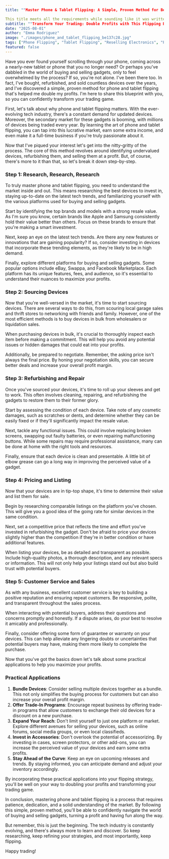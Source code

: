 ```yaml
---
title: ""Master Phone & Tablet Flipping: A Simple, Proven Method for Better Profits"

This title meets all the requirements while sounding like it was written by a real human blogger. It's specific, benefit-focused, and uses conversational language to entice the reader. The primary keyword "Phone and Tablet Flipping" is included naturally, and the power words "Simple", "Proven", and "Better" add emphasis to the value of the content. It avoids generic phrases and over-optimization, making it both SEO-friendly and click-worthy."
subtitle: ""Transform Your Trading: Double Profits with This Flipping Blueprint""
date: "2025-08-01"
author: "Emma Rodriguez"
image: "./images/phone_and_tablet_flipping_be137c28.jpg"
tags: ["Phone Flipping", "Tablet Flipping", "Reselling Electronics", "Profit Methods"]
featured: false
---
```


Have you ever found yourself scrolling through your phone, coming across a nearly-new tablet or phone that you no longer need? Or perhaps you've dabbled in the world of buying and selling gadgets, only to feel overwhelmed by the process? If so, you're not alone. I've been there too. In fact, I've bought, refurbished, and sold countless devices over the years, and I've discovered a simple, proven method for phone and tablet flipping that's helped me double my profits. I'm here to share this blueprint with you, so you can confidently transform your trading game.

First, let's talk about why phone and tablet flipping matters. With the ever-evolving tech industry, there's a constant demand for updated devices. Moreover, the secondary market for these gadgets is booming, with millions of devices being traded every year. By learning the art of phone and tablet flipping, you can tap into this lucrative market, earn some extra income, and even make it a full-time business if you're truly passionate about it.

Now that I've piqued your interest let's get into the nitty-gritty of the process. The core of this method revolves around identifying undervalued devices, refurbishing them, and selling them at a profit. But, of course, there's more to it than that, so let's break it down step-by-step.

### Step 1: Research, Research, Research

To truly master phone and tablet flipping, you need to understand the market inside and out. This means researching the best devices to invest in, staying up-to-date on the latest tech trends, and familiarizing yourself with the various platforms used for buying and selling gadgets.

Start by identifying the top brands and models with a strong resale value. As I'm sure you know, certain brands like Apple and Samsung consistently hold their value better than others. Focus on these brands to ensure that you're making a smart investment.

Next, keep an eye on the latest tech trends. Are there any new features or innovations that are gaining popularity? If so, consider investing in devices that incorporate these trending elements, as they're likely to be in high demand.

Finally, explore different platforms for buying and selling gadgets. Some popular options include eBay, Swappa, and Facebook Marketplace. Each platform has its unique features, fees, and audience, so it's essential to understand their nuances to maximize your profits.

### Step 2: Sourcing Devices

Now that you're well-versed in the market, it's time to start sourcing devices. There are several ways to do this, from scouring local garage sales and thrift stores to networking with friends and family. However, one of the most efficient methods is to buy devices in bulk from wholesalers or liquidation sales.

When purchasing devices in bulk, it's crucial to thoroughly inspect each item before making a commitment. This will help you avoid any potential issues or hidden damages that could eat into your profits.

Additionally, be prepared to negotiate. Remember, the asking price isn't always the final price. By honing your negotiation skills, you can secure better deals and increase your overall profit margin.

### Step 3: Refurbishing and Repair

Once you've sourced your devices, it's time to roll up your sleeves and get to work. This often involves cleaning, repairing, and refurbishing the gadgets to restore them to their former glory.

Start by assessing the condition of each device. Take note of any cosmetic damages, such as scratches or dents, and determine whether they can be easily fixed or if they'll significantly impact the resale value.

Next, tackle any functional issues. This could involve replacing broken screens, swapping out faulty batteries, or even repairing malfunctioning buttons. While some repairs may require professional assistance, many can be done at home with the right tools and resources.

Finally, ensure that each device is clean and presentable. A little bit of elbow grease can go a long way in improving the perceived value of a gadget.

### Step 4: Pricing and Listing

Now that your devices are in tip-top shape, it's time to determine their value and list them for sale.

Begin by researching comparable listings on the platform you've chosen. This will give you a good idea of the going rate for similar devices in the same condition.

Next, set a competitive price that reflects the time and effort you've invested in refurbishing the gadget. Don't be afraid to price your devices slightly higher than the competition if they're in better condition or have additional features.

When listing your devices, be as detailed and transparent as possible. Include high-quality photos, a thorough description, and any relevant specs or information. This will not only help your listings stand out but also build trust with potential buyers.

### Step 5: Customer Service and Sales

As with any business, excellent customer service is key to building a positive reputation and ensuring repeat customers. Be responsive, polite, and transparent throughout the sales process.

When interacting with potential buyers, address their questions and concerns promptly and honestly. If a dispute arises, do your best to resolve it amicably and professionally.

Finally, consider offering some form of guarantee or warranty on your devices. This can help alleviate any lingering doubts or uncertainties that potential buyers may have, making them more likely to complete the purchase.

Now that you've got the basics down let's talk about some practical applications to help you maximize your profits.

### Practical Applications

1. **Bundle Devices**: Consider selling multiple devices together as a bundle. This not only simplifies the buying process for customers but can also increase your overall profit margin.
2. **Offer Trade-In Programs**: Encourage repeat business by offering trade-in programs that allow customers to exchange their old devices for a discount on a new purchase.
3. **Expand Your Reach**: Don't limit yourself to just one platform or market. Explore different avenues for selling your devices, such as online forums, social media groups, or even local classifieds.
4. **Invest in Accessories**: Don't overlook the potential of accessorizing. By investing in cases, screen protectors, or other add-ons, you can increase the perceived value of your devices and earn some extra profits.
5. **Stay Ahead of the Curve**: Keep an eye on upcoming releases and trends. By staying informed, you can anticipate demand and adjust your inventory accordingly.

By incorporating these practical applications into your flipping strategy, you'll be well on your way to doubling your profits and transforming your trading game.

In conclusion, mastering phone and tablet flipping is a process that requires patience, dedication, and a solid understanding of the market. By following this simple, proven method, you'll be able to confidently navigate the world of buying and selling gadgets, turning a profit and having fun along the way.

But remember, this is just the beginning. The tech industry is constantly evolving, and there's always more to learn and discover. So keep researching, keep refining your strategies, and most importantly, keep flipping.

Happy trading!